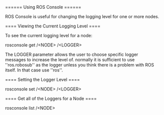 ====== Using ROS Console ======

ROS Console is useful for changing the logging level for one or more nodes.

==== Viewing the Current Logging Level ====

To see the current logging level for a node:

  rosconsole get /\<NODE\> /\<LOGGER\>
  
The LOGGER parameter allows the user to choose specific logger messages to increase the level of. normally it is sufficient to use ''ros.robosub'' as the logger unless you think there is a problem with ROS itself. In that case use ''ros''.

==== Setting the Logger Level ====

  rosconsole set /\<NODE\> /\<LOGGER\>
  
==== Get all of the Loggers for a Node ====

  rosconsole list /\<NODE\>